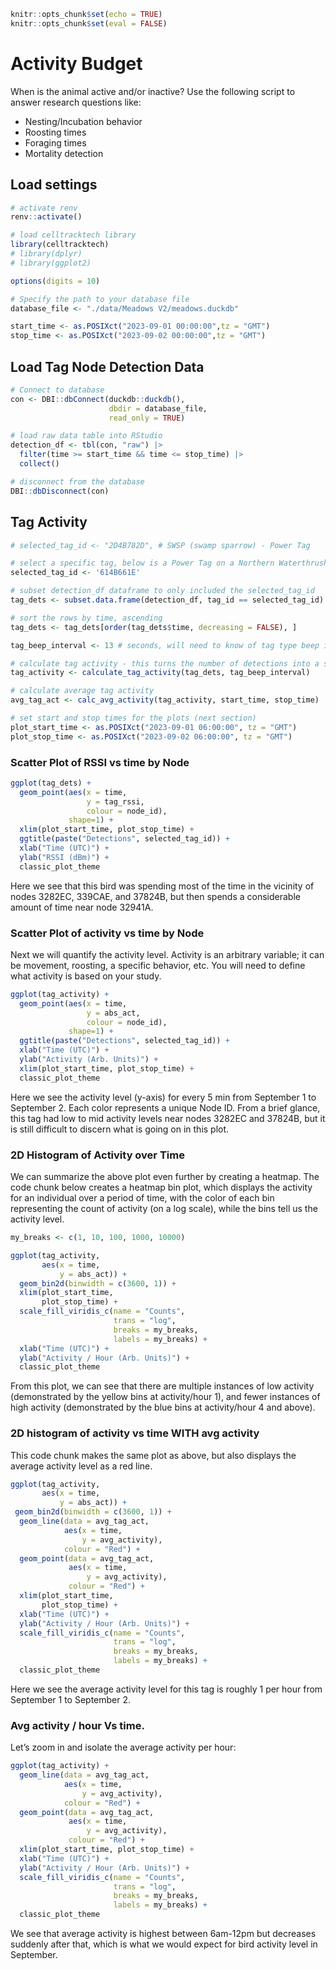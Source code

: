 ```r
knitr::opts_chunk$set(echo = TRUE)
knitr::opts_chunk$set(eval = FALSE)
```

# Activity Budget

When is the animal active and/or inactive? Use the following script to answer research questions like:

* Nesting/Incubation behavior
* Roosting times
* Foraging times
* Mortality detection

## Load settings
```r
# activate renv
renv::activate()
```

```r
# load celltracktech library
library(celltracktech)
# library(dplyr)
# library(ggplot2)

options(digits = 10)

# Specify the path to your database file
database_file <- "./data/Meadows V2/meadows.duckdb"

start_time <- as.POSIXct("2023-09-01 00:00:00",tz = "GMT")
stop_time <- as.POSIXct("2023-09-02 00:00:00",tz = "GMT")
```

## Load Tag Node Detection Data
```r
# Connect to database
con <- DBI::dbConnect(duckdb::duckdb(), 
                      dbdir = database_file, 
                      read_only = TRUE)

# load raw data table into RStudio
detection_df <- tbl(con, "raw") |> 
  filter(time >= start_time && time <= stop_time) |>
  collect()

# disconnect from the database
DBI::dbDisconnect(con)
```

## Tag Activity
```r
# selected_tag_id <- "2D4B782D", # SWSP (swamp sparrow) - Power Tag

# select a specific tag, below is a Power Tag on a Northern Waterthrush (NOWA)
selected_tag_id <- '614B661E'

# subset detection_df dataframe to only included the selected_tag_id
tag_dets <- subset.data.frame(detection_df, tag_id == selected_tag_id)

# sort the rows by time, ascending
tag_dets <- tag_dets[order(tag_dets$time, decreasing = FALSE), ]

tag_beep_interval <- 13 # seconds, will need to know of tag type beep intervals

# calculate tag activity - this turns the number of detections into a single value for a 5 min bin for each Node
tag_activity <- calculate_tag_activity(tag_dets, tag_beep_interval)

# calculate average tag activity
avg_tag_act <- calc_avg_activity(tag_activity, start_time, stop_time)

# set start and stop times for the plots (next section)
plot_start_time <- as.POSIXct("2023-09-01 06:00:00", tz = "GMT")
plot_stop_time <- as.POSIXct("2023-09-02 06:00:00", tz = "GMT")
```

### Scatter Plot of RSSI vs time by Node
```r
ggplot(tag_dets) +
  geom_point(aes(x = time, 
                 y = tag_rssi, 
                 colour = node_id), 
             shape=1) +
  xlim(plot_start_time, plot_stop_time) +
  ggtitle(paste("Detections", selected_tag_id)) +
  xlab("Time (UTC)") + 
  ylab("RSSI (dBm)") +
  classic_plot_theme
```
Here we see that this bird was spending most of the time in the vicinity of nodes 3282EC, 339CAE, and 37824B, but then spends a considerable amount of time near node 32941A.

### Scatter Plot of activity vs time by Node

Next we will quantify the activity level. Activity is an arbitrary variable; it can be movement, roosting, a specific behavior, etc. You will need to define what activity is based on your study.
```r
ggplot(tag_activity) +
  geom_point(aes(x = time, 
                 y = abs_act, 
                 colour = node_id), 
             shape=1) +
  ggtitle(paste("Detections", selected_tag_id)) +
  xlab("Time (UTC)") +
  ylab("Activity (Arb. Units)") +
  xlim(plot_start_time, plot_stop_time) +
  classic_plot_theme
```
Here we see the activity level (y-axis) for every 5 min from September 1 to September 2. Each color represents a unique Node ID. From a brief glance, this tag had low to mid activity levels near nodes 3282EC and 37824B, but it is still difficult to discern what is going on in this plot.

### 2D Histogram of Activity over Time

We can summarize the above plot even further by creating a heatmap. The code chunk below creates a heatmap bin plot, which displays the activity for an individual over a period of time, with the color of each bin representing the count of activity (on a log scale), while the bins tell us the activity level.
```r

my_breaks <- c(1, 10, 100, 1000, 10000)

ggplot(tag_activity, 
       aes(x = time, 
           y = abs_act)) +
  geom_bin2d(binwidth = c(3600, 1)) +
  xlim(plot_start_time, 
       plot_stop_time) +
  scale_fill_viridis_c(name = "Counts", 
                       trans = "log", 
                       breaks = my_breaks, 
                       labels = my_breaks) +
  xlab("Time (UTC)") +
  ylab("Activity / Hour (Arb. Units)") +  
  classic_plot_theme
```
From this plot, we can see that there are multiple instances of low activity (demonstrated by the yellow bins at activity/hour 1), and fewer instances of high activity (demonstrated by the blue bins at activity/hour 4 and above).

### 2D histogram of activity vs time WITH avg activity

This code chunk makes the same plot as above, but also displays the average activity level as a red line.
```r
ggplot(tag_activity, 
       aes(x = time, 
           y = abs_act)) +
 geom_bin2d(binwidth = c(3600, 1)) +
  geom_line(data = avg_tag_act, 
            aes(x = time, 
                y = avg_activity),
            colour = "Red") +
  geom_point(data = avg_tag_act, 
             aes(x = time, 
                 y = avg_activity), 
             colour = "Red") +
  xlim(plot_start_time, 
       plot_stop_time) +
  xlab("Time (UTC)") +
  ylab("Activity / Hour (Arb. Units)") +
  scale_fill_viridis_c(name = "Counts", 
                       trans = "log", 
                       breaks = my_breaks, 
                       labels = my_breaks) +
  classic_plot_theme
```
Here we see the average activity level for this tag is roughly 1 per hour from September 1 to September 2.

### Avg activity / hour Vs time.

Let's zoom in and isolate the average activity per hour:

```r
ggplot(tag_activity) +
  geom_line(data = avg_tag_act, 
            aes(x = time, 
                y = avg_activity),
            colour = "Red") +
  geom_point(data = avg_tag_act, 
             aes(x = time, 
                 y = avg_activity), 
             colour = "Red") +
  xlim(plot_start_time, plot_stop_time) +
  xlab("Time (UTC)") +
  ylab("Activity / Hour (Arb. Units)") +
  scale_fill_viridis_c(name = "Counts", 
                       trans = "log", 
                       breaks = my_breaks, 
                       labels = my_breaks) +
  classic_plot_theme
```
We see that average activity is highest between 6am-12pm but decreases suddenly after that, which is what we would expect for bird activity level in September.

